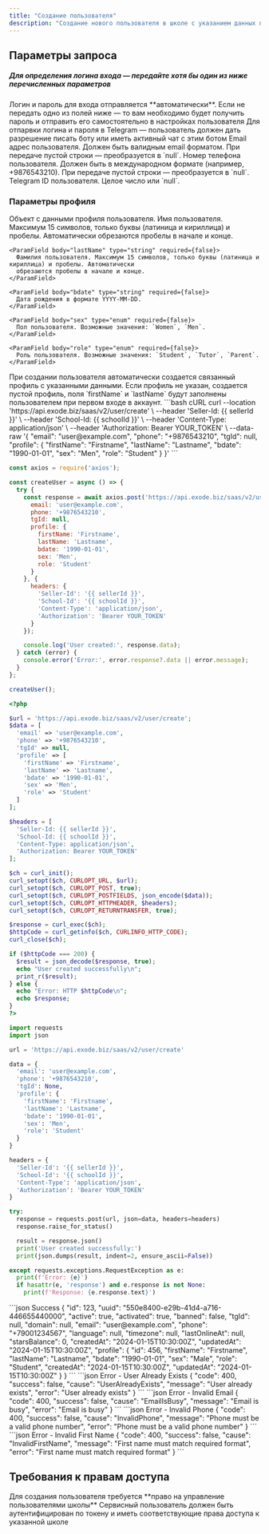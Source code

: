 ```yaml
---
title: "Создание пользователя"
description: "Создание нового пользователя в школе с указанием данных профиля"
---
```



<HeaderParamFields/>

## Параметры запроса

##### Для определения логина входа — передайте хотя бы один из ниже перечисленных параметров

<Info>
  Логин и пароль для входа отправляется **автоматически**.
  Если не передать одно из полей ниже — то вам необходимо будет получить пароль и отправить его самостоятельно в
  настройках пользователя
</Info>

<Info>
  Для отпарвки логина и пароля в Telegram — пользователь должен дать разрешение писать боту или иметь активный чат с
  этим ботом
</Info>

<ParamField body="email" type="string" required={false}>
  Email адрес пользователя. Должен быть валидным email форматом. При передаче пустой строки — преобразуется в
  `null`.
</ParamField>

<ParamField body="phone" type="string" required={false}>
  Номер телефона пользователя. Должен быть в международном формате (например, +9876543210). При передаче пустой строки — преобразуется в `null`.
</ParamField>

<ParamField body="tgId" type="integer" required={false}>
  Telegram ID пользователя. Целое число или `null`.
</ParamField>

### Параметры профиля

<ParamField body="profile" type="object" required={false}>
  Объект с данными профиля пользователя.

  <Expandable title="Свойства профиля">
    <ParamField body="firstName" type="string" required={false}>
      Имя пользователя. Максимум 15 символов, только буквы (латиница и кириллица) и пробелы. Автоматически
      обрезаются пробелы в начале и конце.
    </ParamField>

    <ParamField body="lastName" type="string" required={false}>
      Фамилия пользователя. Максимум 15 символов, только буквы (латиница и кириллица) и пробелы. Автоматически
      обрезаются пробелы в начале и конце.
    </ParamField>

    <ParamField body="bdate" type="string" required={false}>
      Дата рождения в формате YYYY-MM-DD.
    </ParamField>

    <ParamField body="sex" type="enum" required={false}>
      Пол пользователя. Возможные значения: `Women`, `Men`.
    </ParamField>

    <ParamField body="role" type="enum" required={false}>
      Роль пользователя. Возможные значения: `Student`, `Tutor`, `Parent`.
    </ParamField>
  </Expandable>
</ParamField>

<Info>
  При создании пользователя автоматически создается связанный профиль с указанными данными. Если профиль не указан,
  создается пустой профиль, поля `firstName` и `lastName` будут заполнены пользователем при первом входе в аккаунт.
</Info>

<RequestExample>
```bash cURL
curl --location 'https://api.exode.biz/saas/v2/user/create' \
  --header 'Seller-Id: {{ sellerId }}' \
  --header 'School-Id: {{ schoolId }}' \
  --header 'Content-Type: application/json' \
  --header 'Authorization: Bearer YOUR_TOKEN' \
  --data-raw '{
    "email": "user@example.com",
    "phone": "+9876543210",
    "tgId": null,
    "profile": {
      "firstName": "Firstname",
      "lastName": "Lastname",
      "bdate": "1990-01-01",
      "sex": "Men",
      "role": "Student"
    }
  }'
```

```javascript Node.js
const axios = require('axios');

const createUser = async () => {
  try {
    const response = await axios.post('https://api.exode.biz/saas/v2/user/create', {
      email: 'user@example.com',
      phone: '+9876543210',
      tgId: null,
      profile: {
        firstName: 'Firstname',
        lastName: 'Lastname',
        bdate: '1990-01-01',
        sex: 'Men',
        role: 'Student'
      }
    }, {
      headers: {
        'Seller-Id': '{{ sellerId }}',
        'School-Id': '{{ schoolId }}',
        'Content-Type': 'application/json',
        'Authorization': 'Bearer YOUR_TOKEN'
      }
    });

    console.log('User created:', response.data);
  } catch (error) {
    console.error('Error:', error.response?.data || error.message);
  }
};

createUser();
```

```php PHP
<?php

$url = 'https://api.exode.biz/saas/v2/user/create';
$data = [
  'email' => 'user@example.com',
  'phone' => '+9876543210',
  'tgId' => null,
  'profile' => [
    'firstName' => 'Firstname',
    'lastName' => 'Lastname',
    'bdate' => '1990-01-01',
    'sex' => 'Men',
    'role' => 'Student'
  ]
];

$headers = [
  'Seller-Id: {{ sellerId }}',
  'School-Id: {{ schoolId }}',
  'Content-Type: application/json',
  'Authorization: Bearer YOUR_TOKEN'
];

$ch = curl_init();
curl_setopt($ch, CURLOPT_URL, $url);
curl_setopt($ch, CURLOPT_POST, true);
curl_setopt($ch, CURLOPT_POSTFIELDS, json_encode($data));
curl_setopt($ch, CURLOPT_HTTPHEADER, $headers);
curl_setopt($ch, CURLOPT_RETURNTRANSFER, true);

$response = curl_exec($ch);
$httpCode = curl_getinfo($ch, CURLINFO_HTTP_CODE);
curl_close($ch);

if ($httpCode === 200) {
  $result = json_decode($response, true);
  echo "User created successfully\n";
  print_r($result);
} else {
  echo "Error: HTTP $httpCode\n";
  echo $response;
}
?>
```

```python Python
import requests
import json

url = 'https://api.exode.biz/saas/v2/user/create'

data = {
  'email': 'user@example.com',
  'phone': '+9876543210',
  'tgId': None,
  'profile': {
    'firstName': 'Firstname',
    'lastName': 'Lastname',
    'bdate': '1990-01-01',
    'sex': 'Men',
    'role': 'Student'
  }
}

headers = {
  'Seller-Id': '{{ sellerId }}',
  'School-Id': '{{ schoolId }}',
  'Content-Type': 'application/json',
  'Authorization': 'Bearer YOUR_TOKEN'
}

try:
  response = requests.post(url, json=data, headers=headers)
  response.raise_for_status()

  result = response.json()
  print('User created successfully:')
  print(json.dumps(result, indent=2, ensure_ascii=False))

except requests.exceptions.RequestException as e:
  print(f'Error: {e}')
  if hasattr(e, 'response') and e.response is not None:
    print(f'Response: {e.response.text}')
```
</RequestExample>

<ResponseExample>
```json Success
{
  "id": 123,
  "uuid": "550e8400-e29b-41d4-a716-446655440000",
  "active": true,
  "activated": true,
  "banned": false,
  "tgId": null,
  "domain": null,
  "email": "user@example.com",
  "phone": "+79001234567",
  "language": null,
  "timezone": null,
  "lastOnlineAt": null,
  "starsBalance": 0,
  "createdAt": "2024-01-15T10:30:00Z",
  "updatedAt": "2024-01-15T10:30:00Z",
  "profile": {
    "id": 456,
    "firstName": "Firstname",
    "lastName": "Lastname",
    "bdate": "1990-01-01",
    "sex": "Male",
    "role": "Student",
    "createdAt": "2024-01-15T10:30:00Z",
    "updatedAt": "2024-01-15T10:30:00Z"
  }
}
```
```json Error - User Already Exists
{
  "code": 400,
  "success": false,
  "cause": "UserAlreadyExists",
  "message": "User already exists",
  "error": "User already exists"
}
```
```json Error - Invalid Email
{
  "code": 400,
  "success": false,
  "cause": "EmailIsBusy",
  "message": "Email is busy",
  "error": "Email is busy"
}
```
```json Error - Invalid Phone
{
  "code": 400,
  "success": false,
  "cause": "InvalidPhone",
  "message": "Phone must be a valid phone number",
  "error": "Phone must be a valid phone number"
}
```
```json Error - Invalid First Name
{
  "code": 400,
  "success": false,
  "cause": "InvalidFirstName",
  "message": "First name must match required format",
  "error": "First name must match required format"
}
```
</ResponseExample>

## Требования к правам доступа

<Check>
Для создания пользователя требуется  **право на управление пользователями школы**
</Check>

<Warning>
  Сервисный пользователь должен быть аутентифицирован по токену и иметь соответствующие права доступа к указанной
  школе
</Warning>
